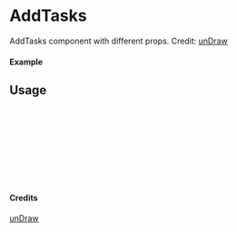 
<Meta of={AddTasks} title="unDraw/AddTasks" />

# AddTasks

AddTasks component with different props.
Credit: [unDraw](https://undraw.co/illustrations)

#### Example

<Canvas of={AddTasks.Primary} />

## Usage

```ts
import { AddTasks } from "yadl-ui";

const Example = () => {
  return (
      <AddTasks />
  );
};

export default Example;
```

#### Credits
[unDraw](https://undraw.co/illustrations)
